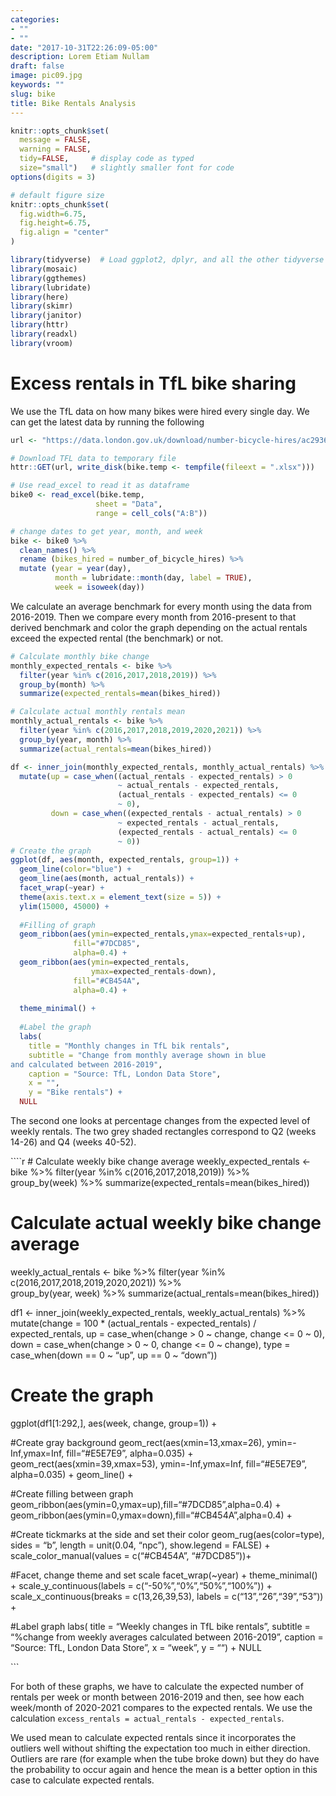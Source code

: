 ```yaml
---
categories:
- ""
- ""
date: "2017-10-31T22:26:09-05:00"
description: Lorem Etiam Nullam
draft: false
image: pic09.jpg
keywords: ""
slug: bike
title: Bike Rentals Analysis
---
```



```r
knitr::opts_chunk$set(
  message = FALSE, 
  warning = FALSE, 
  tidy=FALSE,     # display code as typed
  size="small")   # slightly smaller font for code
options(digits = 3)

# default figure size
knitr::opts_chunk$set(
  fig.width=6.75, 
  fig.height=6.75,
  fig.align = "center"
)
```


```r
library(tidyverse)  # Load ggplot2, dplyr, and all the other tidyverse packages
library(mosaic)
library(ggthemes)
library(lubridate)
library(here)
library(skimr)
library(janitor)
library(httr)
library(readxl)
library(vroom)
```


# Excess rentals in TfL bike sharing

We use the TfL data on how many bikes were hired every single day. We can get the latest data by running the following

```r
url <- "https://data.london.gov.uk/download/number-bicycle-hires/ac29363e-e0cb-47cc-a97a-e216d900a6b0/tfl-daily-cycle-hires.xlsx"

# Download TFL data to temporary file
httr::GET(url, write_disk(bike.temp <- tempfile(fileext = ".xlsx")))

# Use read_excel to read it as dataframe
bike0 <- read_excel(bike.temp,
                   sheet = "Data",
                   range = cell_cols("A:B"))

# change dates to get year, month, and week
bike <- bike0 %>% 
  clean_names() %>% 
  rename (bikes_hired = number_of_bicycle_hires) %>% 
  mutate (year = year(day),
          month = lubridate::month(day, label = TRUE),
          week = isoweek(day))
```

We calculate an average benchmark for every month using the data from 2016-2019. Then we compare every month from 2016-present to that derived benchmark and color the graph depending on the actual rentals exceed the expected rental (the benchmark) or not. 

```r

# Calculate monthly bike change 
monthly_expected_rentals <- bike %>% 
  filter(year %in% c(2016,2017,2018,2019)) %>%  
  group_by(month) %>% 
  summarize(expected_rentals=mean(bikes_hired))

# Calculate actual monthly rentals mean
monthly_actual_rentals <- bike %>% 
  filter(year %in% c(2016,2017,2018,2019,2020,2021)) %>%  
  group_by(year, month) %>% 
  summarize(actual_rentals=mean(bikes_hired))

df <- inner_join(monthly_expected_rentals, monthly_actual_rentals) %>% 
  mutate(up = case_when((actual_rentals - expected_rentals) > 0 
                        ~ actual_rentals - expected_rentals, 
                        (actual_rentals - expected_rentals) <= 0 
                        ~ 0), 
         down = case_when((expected_rentals - actual_rentals) > 0 
                        ~ expected_rentals - actual_rentals, 
                        (expected_rentals - actual_rentals) <= 0 
                        ~ 0))
# Create the graph
ggplot(df, aes(month, expected_rentals, group=1)) +
  geom_line(color="blue") +
  geom_line(aes(month, actual_rentals)) +
  facet_wrap(~year) +
  theme(axis.text.x = element_text(size = 5)) +
  ylim(15000, 45000) +
  
  #Filling of graph 
  geom_ribbon(aes(ymin=expected_rentals,ymax=expected_rentals+up), 
              fill="#7DCD85",
              alpha=0.4) +
  geom_ribbon(aes(ymin=expected_rentals,
                  ymax=expected_rentals-down), 
              fill="#CB454A",
              alpha=0.4) +
  
  theme_minimal() + 
  
  #Label the graph 
  labs(
    title = "Monthly changes in TfL bik rentals",
    subtitle = "Change from monthly average shown in blue
and calculated between 2016-2019",
    caption = "Source: TfL, London Data Store",
    x = "",
    y = "Bike rentals") +
  NULL

```

The second one looks at percentage changes from the expected level of weekly rentals. The two grey shaded rectangles correspond to Q2 (weeks 14-26) and Q4 (weeks 40-52).

````r

# Calculate weekly bike change average
weekly_expected_rentals <- bike %>% 
  filter(year %in% c(2016,2017,2018,2019)) %>%  
  group_by(week) %>% 
  summarize(expected_rentals=mean(bikes_hired))

# Calculate actual weekly bike change average
weekly_actual_rentals <- bike %>% 
  filter(year %in% c(2016,2017,2018,2019,2020,2021)) %>%  
  group_by(year, week) %>% 
  summarize(actual_rentals=mean(bikes_hired))

df1 <- inner_join(weekly_expected_rentals, weekly_actual_rentals) %>% 
  mutate(change = 100 * (actual_rentals - expected_rentals) / expected_rentals, 
         up = case_when(change > 0 
                        ~ change, 
                        change <= 0 
                        ~ 0), 
         down = case_when(change > 0 
                        ~ 0, 
                        change <= 0 
                        ~ change), 
         type = case_when(down == 0 ~ "up",
                          up == 0 ~ "down"))

# Create the graph
ggplot(df1[1:292,], aes(week, change, group=1)) +
  
  #Create gray background
  geom_rect(aes(xmin=13,xmax=26),
            ymin=-Inf,ymax=Inf, fill="#E5E7E9", alpha=0.035) +
  geom_rect(aes(xmin=39,xmax=53),
            ymin=-Inf,ymax=Inf, fill="#E5E7E9", alpha=0.035) +
  geom_line() +
  
  #Create filling between graph 
  geom_ribbon(aes(ymin=0,ymax=up),fill="#7DCD85",alpha=0.4) +
  geom_ribbon(aes(ymin=0,ymax=down),fill="#CB454A",alpha=0.4) +
  
  #Create tickmarks at the side and set their color 
  geom_rug(aes(color=type), sides = "b", 
           length = unit(0.04, "npc"), show.legend = FALSE) +
  scale_color_manual(values = c("#CB454A", "#7DCD85"))+
  
  #Facet, change theme and set scale 
  facet_wrap(~year) +
  theme_minimal() + 
  scale_y_continuous(labels = c("-50%","0%","50%","100%")) +
  scale_x_continuous(breaks = c(13,26,39,53), 
                   labels = c("13","26","39","53")) +
  
  #Label graph 
  labs(
    title = "Weekly changes in TfL bike rentals",
    subtitle = "%change from weekly averages 
calculated between 2016-2019",
    caption = "Source: TfL, London Data Store",
    x = "week",
    y = "") +
  NULL

```

For both of these graphs, we have to calculate the expected number of rentals per week or month between 2016-2019 and then, see how each week/month of 2020-2021 compares to the expected rentals. We use the calculation `excess_rentals = actual_rentals - expected_rentals`. 

We used mean to calculate expected rentals since it incorporates the outliers well without shifting the expectation
too much in either direction. Outliers are rare (for example when the tube broke down) but they do have the probability to occur again and hence the mean is a better option in this case to calculate expected rentals.


